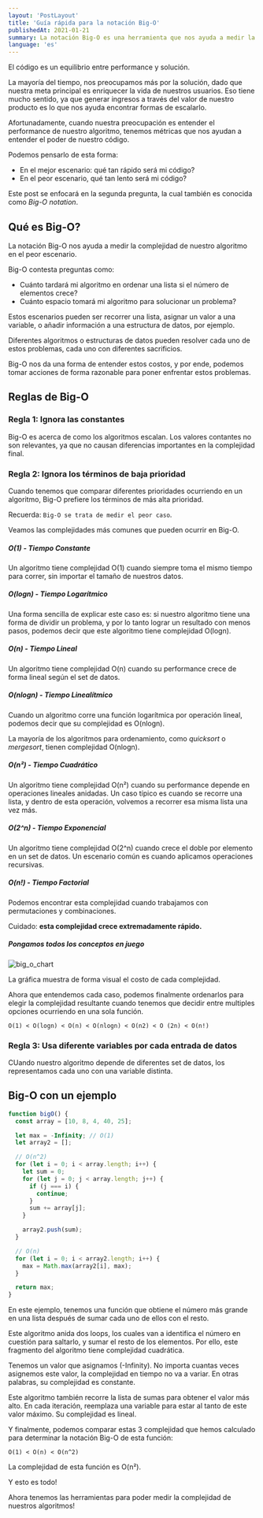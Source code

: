 ```yaml
---
layout: 'PostLayout'
title: 'Guía rápida para la notación Big-O'
publishedAt: 2021-01-21
summary: La notación Big-O es una herramienta que nos ayuda a medir la complejidad de nuestros algoritmos. Aprendamos como funciona.
language: 'es'
---
```


El código es un equilibrio entre performance y solución.

La mayoría del tiempo, nos preocupamos más por la solución, dado que nuestra meta principal es enriquecer la vida de nuestros usuarios. Eso tiene mucho sentido, ya que generar ingresos a través del valor de nuestro producto es lo que nos ayuda encontrar formas de escalarlo.

Afortunadamente, cuando nuestra preocupación es entender el performance de nuestro algoritmo, tenemos métricas que nos ayudan a entender el poder de nuestro código.

Podemos pensarlo de esta forma:

- En el mejor escenario: qué tan rápido será mi código?
- En el peor escenario, qué tan lento será mi código?

Este post se enfocará en la segunda pregunta, la cual también es conocida como *Big-O notation*.

## Qué es Big-O?

La notación Big-O nos ayuda a medir la complejidad de nuestro algoritmo en el peor escenario.

Big-O contesta preguntas como:

- Cuánto tardará mi algoritmo en ordenar una lista si el número de elementos crece?
- Cuánto espacio tomará mi algoritmo para solucionar un problema?

Estos escenarios pueden ser recorrer una lista, asignar un valor a una variable, o añadir información a una estructura de datos, por ejemplo.

Diferentes algoritmos o estructuras de datos pueden resolver cada uno de estos problemas, cada uno con diferentes sacrificios.

Big-O nos da una forma de entender estos costos, y por ende, podemos tomar acciones de forma razonable para poner enfrentar estos problemas.

## Reglas de Big-O

### Regla 1: Ignora las constantes

Big-O es acerca de como los algoritmos escalan.
Los valores contantes no son relevantes, ya que no causan diferencias importantes en la complejidad final.

### Regla 2: Ignora los términos de baja prioridad

Cuando tenemos que comparar diferentes prioridades ocurriendo en un algoritmo, Big-O prefiere los términos de más alta prioridad.

Recuerda: `Big-O se trata de medir el peor caso`.

Veamos las complejidades más comunes que pueden ocurrir en Big-O.

##### O(1) - Tiempo Constante
Un algoritmo tiene complejidad O(1) cuando siempre toma el mismo tiempo para correr, sin importar el tamaño de nuestros datos.

##### O(logn) - Tiempo Logarítmico
Una forma sencilla de explicar este caso es: si nuestro algoritmo tiene una forma de dividir un problema, y por lo tanto lograr un resultado con menos pasos, podemos decir que este algoritmo tiene complejidad O(logn).

##### O(n) - Tiempo Lineal
Un algoritmo tiene complejidad O(n) cuando su performance crece de forma lineal según el set de datos.

##### O(nlogn) - Tiempo Linealítmico
Cuando un algoritmo corre una función logarítmica por operación lineal, podemos decir que su complejidad es O(nlogn).

La mayoría de los algoritmos para ordenamiento, como *quicksort* o *mergesort*, tienen complejidad O(nlogn).

##### O(n²) - Tiempo Cuadrático
Un algoritmo tiene complejidad O(n²) cuando su performance depende en operaciones lineales anidadas. Un caso típico es cuando se recorre una lista, y dentro de esta operación, volvemos a recorrer esa misma lista una vez más.

##### O(2^n) - Tiempo Exponencial
Un algoritmo tiene complejidad O(2^n) cuando crece el doble por elemento en un set de datos.
Un escenario común es cuando aplicamos operaciones recursivas.

##### O(n!) - Tiempo Factorial
Podemos encontrar esta complejidad cuando trabajamos con permutaciones y combinaciones.

Cuidado: **esta complejidad crece extremadamente rápido.**

##### Pongamos todos los conceptos en juego

![big_o_chart](/images/big-o-notation/bigo.jpg)

La gráfica muestra de forma visual el costo de cada complejidad.

Ahora que entendemos cada caso, podemos finalmente ordenarlos para elegir la complejidad resultante cuando tenemos que decidir entre multiples opciones ocurriendo en una sola función.

```
O(1) < O(logn) < O(n) < O(nlogn) < O(n2) < O (2n) < O(n!)
```

### Regla 3: Usa diferente variables por cada entrada de datos

CUando nuestro algoritmo depende de diferentes set de datos, los representamos cada uno con una variable distinta.

## Big-O con un ejemplo

``` javascript
function bigO() {
  const array = [10, 8, 4, 40, 25];

  let max = -Infinity; // O(1)
  let array2 = [];

  // O(n^2)
  for (let i = 0; i < array.length; i++) {
    let sum = 0;
    for (let j = 0; j < array.length; j++) {
      if (j === i) {
        continue;
      }
      sum += array[j];
    }

    array2.push(sum);
  }

  // O(n)
  for (let i = 0; i < array2.length; i++) {
    max = Math.max(array2[i], max);
  }

  return max;
}
```

En este ejemplo, tenemos una función que obtiene el número más grande en una lista después de sumar cada uno de ellos con el resto.

Este algoritmo anida dos loops, los cuales van a identifica el número en cuestión para saltarlo, y sumar el resto de los elementos. Por ello, este fragmento del algoritmo tiene complejidad cuadrática.

Tenemos un valor que asignamos (-Infinity). No importa cuantas veces asignemos este valor, la complejidad en tiempo no va a variar. En otras palabras, su complejidad es constante.

Este algoritmo también recorre la lista de sumas para obtener el valor más alto. En cada iteración, reemplaza una variable para estar al tanto de este valor máximo. Su complejidad es lineal.

Y finalmente, podemos comparar estas 3 complejidad que hemos calculado para determinar la notación Big-O de esta función:

```
O(1) < O(n) < O(n^2)
```

La complejidad de esta función es O(n²).

Y esto es todo!

Ahora tenemos las herramientas para poder medir la complejidad de nuestros algoritmos!

